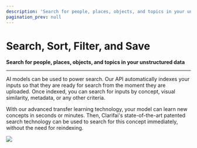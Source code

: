 ```yaml
---
description: 'Search for people, places, objects, and topics in your unstructured data.'
pagination_prev: null
---
```


# Search, Sort, Filter, and Save

**Search for people, places, objects, and topics in your unstructured data**
<hr />


AI models can be used to power search. Our API automatically indexes your inputs so that they are ready for search from the moment they are uploaded. Once indexed, you can search for inputs by concept, visual similarity, metadata, or any other criteria.

With our advanced transfer learning technology, your model can learn new concepts in seconds or minutes. Then, Clarifai's state-of-the-art patented search technology can be used to search for this concept immediately, without the need for reindexing.

![](/img/spacetime.svg)


<DocCardList items={useCurrentSidebarCategory().items}/>
